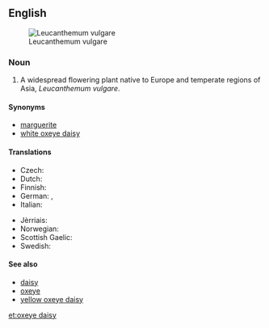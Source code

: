 {{wikipedia}}
==English==
[[Image:Ox-eye daisy 01.jpg|thumb|right|Leucanthemum vulgare]]

===Noun===
{{en-noun|head=[[oxeye]] [[daisy]]|oxeye daisies}}

# A widespread flowering plant native to Europe and temperate regions of Asia, ''Leucanthemum vulgare''.

====Synonyms====
* [[marguerite]]
* [[white oxeye daisy]]

====Translations====
{{trans-top|flower}}
* Czech: {{t+|cs|kopretina|f}}
* Dutch: {{t-|nl|gewone margriet|m|f}}
* Finnish: {{t+|fi|päivänkakkara}}
* German: {{t+|de|Margerite|f}}, {{t-|de|Wucherblume|f}}
* Italian: {{t+|it|margherita|f}}
{{trans-mid}}
* Jèrriais: {{tø|roa-jer|ièrs dé boeu|m-p}}
* Norwegian: {{t-|no|prestekrage}}
* Scottish Gaelic: {{t-|gd|neòinean mòr|f}}
* Swedish: {{t+|sv|prästkrage}}
{{trans-bottom}}

====See also====
* [[daisy]]
* [[oxeye]]
* [[yellow oxeye daisy]]

[[et:oxeye daisy]]